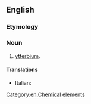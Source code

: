 ==English==

===Etymology===
{{prefix|en|neo|ytterbia}}

===Noun===
{{en-noun|-}}

# {{non-gloss definition|A former name of}} [[ytterbium]].

====Translations====
{{trans-top|former name of ytterbium}}
* Italian: {{t|it|neoitterbio|m}}
{{trans-mid}}
{{trans-bottom}}

[[Category:en:Chemical elements]]